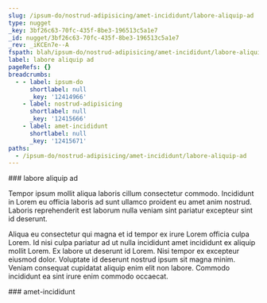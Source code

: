 ```yaml
---
slug: /ipsum-do/nostrud-adipisicing/amet-incididunt/labore-aliquip-ad
type: nugget
_key: 3bf26c63-70fc-435f-8be3-196513c5a1e7
_id: nugget/3bf26c63-70fc-435f-8be3-196513c5a1e7
_rev: _iKCEn7e--A
fspath: blah/ipsum-do/nostrud-adipisicing/amet-incididunt/labore-aliquip-ad.md
label: labore aliquip ad
pageRefs: {}
breadcrumbs:
  - - label: ipsum-do
      shortlabel: null
      _key: '12414966'
    - label: nostrud-adipisicing
      shortlabel: null
      _key: '12415666'
    - label: amet-incididunt
      shortlabel: null
      _key: '12415671'
paths:
  - /ipsum-do/nostrud-adipisicing/amet-incididunt/labore-aliquip-ad
---
```


<NuggetArea>
<Nugget slug="/ipsum-do/nostrud-adipisicing/amet-incididunt/labore-aliquip-ad" type="nugget" _key="3bf26c63-70fc-435f-8be3-196513c5a1e7" _id="nugget/3bf26c63-70fc-435f-8be3-196513c5a1e7" _rev="_iKCEn7e--A" fspath="blah/ipsum-do/nostrud-adipisicing/amet-incididunt/labore-aliquip-ad.md" label="labore aliquip ad" paths="/ipsum-do/nostrud-adipisicing/amet-incididunt/labore-aliquip-ad">
<NuggetBody>
### labore aliquip ad

Tempor ipsum mollit aliqua laboris cillum consectetur commodo. Incididunt in Lorem eu officia laboris ad sunt ullamco proident eu amet anim nostrud. Laboris reprehenderit est laborum nulla veniam sint pariatur excepteur sint id deserunt.

Aliqua eu consectetur qui magna et id tempor ex irure Lorem officia culpa Lorem. Id nisi culpa pariatur ad ut nulla incididunt amet incididunt ex aliquip mollit Lorem. Ex labore ut deserunt id Lorem. Nisi tempor ex excepteur eiusmod dolor. Voluptate id deserunt nostrud ipsum sit magna minim. Veniam consequat cupidatat aliquip enim elit non labore. Commodo incididunt ea sint irure enim commodo occaecat.

</NuggetBody>
<Breadcrumbs>
<Crumbs>
<Crumb _key="12414966" label="ipsum-do" /><Crumb _key="12415666" label="nostrud-adipisicing" /><Crumb _key="12415671" label="amet-incididunt" />
</Crumbs>
</Breadcrumbs>
</Nugget>

<NuggetsInbound>
</NuggetsInbound>
<NuggetsOutbound>
</NuggetsOutbound>
</NuggetArea>
<PassagesInbound>
<Passage direction="inbound" type="passage" _key="12415671" _id="passage/12415671" _rev="_iKCEn7e---" label="amet-incididunt" passage="amet-incididunt" fspath="blah/ipsum-do/nostrud-adipisicing/amet-incididunt" paths="/ipsum-do/nostrud-adipisicing/amet-incididunt" slug="/ipsum-do/nostrud-adipisicing/amet-incididunt">
<NuggetBody>
### amet-incididunt

</NuggetBody>
<Breadcrumbs>
<Crumbs>
<Crumb _key="12414966" label="ipsum-do" /><Crumb _key="12415666" label="nostrud-adipisicing" />
</Crumbs>
</Breadcrumbs>
</Passage>

</PassagesInbound>
<PassagesOutbound>
</PassagesOutbound>